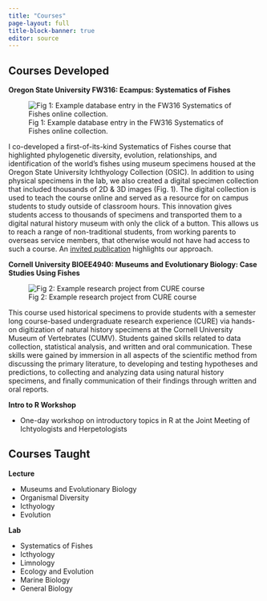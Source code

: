 ```yaml
---
title: "Courses"
page-layout: full
title-block-banner: true
editor: source
---
```


## Courses Developed

**Oregon State University FW316: Ecampus: Systematics of Fishes**

::: {layout="[30,70]"}

![Fig 1: Example database entry in the FW316 Systematics of Fishes online collection.](img/systematicsoffishesscreenshot_orig.jpg)

I co-developed a first-of-its-kind Systematics of Fishes course that highlighted phylogenetic diversity, evolution, relationships, and identification of the world's fishes using museum specimens housed at the Oregon State University Ichthyology Collection (OSIC). In addition to using physical specimens in the lab, we also created a digital specimen collection that included thousands of 2D & 3D images (Fig. 1). The digital collection is used to teach the course online and served as a resource for on campus students to study outside of classroom hours. This innovation gives students access to thousands of specimens and transported them to a digital natural history museum with only the click of a button. This allows us to reach a range of non-traditional students, from working parents to overseas service members, that otherwise would not have had access to such a course. An [invited publication](https://meridian.allenpress.com/copeia/article/109/2/407/465856/Teaching-Ichthyology-Online-with-a-Virtual) highlights our approach.

:::



**Cornell University BIOEE4940: Museums and Evolutionary Biology: Case Studies Using Fishes**

::: {layout="[30,70]"}
![Fig 2: Example research project from CURE course](img/curescreenshot_orig.jpg)

This course used historical specimens to provide students with a semester long course-based undergraduate research experience (CURE) via hands-on digitization of natural history specimens at the Cornell University Museum of Vertebrates (CUMV). Students gained skills related to data collection, statistical analysis, and written and oral communication. These skills were gained by immersion in all aspects of the scientific method from discussing the primary literature, to developing and testing hypotheses and predictions, to collecting and analyzing data using natural history specimens, and finally communication of their findings through written and oral reports.

:::

**Intro to R Workshop**

-   One-day workshop on introductory topics in R at the Joint Meeting of Ichtyologists and Herpetologists

## Courses Taught

::: {.grid}

::: {.g-col-6}
**Lecture**

-   Museums and Evolutionary Biology
-   Organismal Diversity
-   Icthyology
-   Evolution
:::

::: {.g-col-6}
**Lab**

-   Systematics of Fishes
-   Icthyology
-   Limnology
-   Ecology and Evolution
-   Marine Biology
-   General Biology
:::

:::


<!-- ::: {layout="[50, 50]"} -->
<!-- **Lecture** -->

<!-- -   Museums and Evolutionary Biology -->
<!-- -   Organismal Diversity -->
<!-- -   Icthyology -->
<!-- -   Evolution -->

<!-- **Lab** -->

<!-- -   Systematics of Fishes -->
<!-- -   Icthyology -->
<!-- -   Limnology -->
<!-- -   Ecology and Evolution -->
<!-- -   Marine Biology -->
<!-- -   General Biology -->

<!-- ::: -->